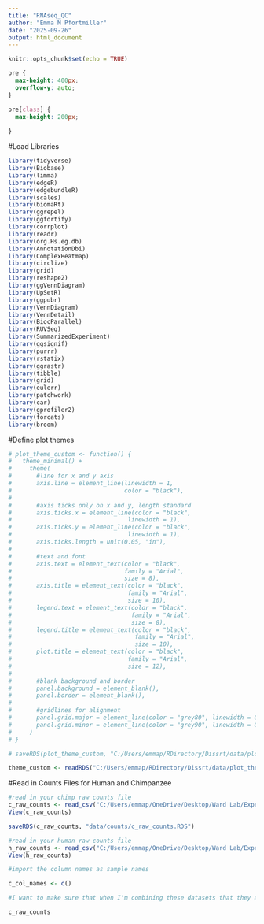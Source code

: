 ```yaml
---
title: "RNAseq_QC"
author: "Emma M Pfortmiller"
date: "2025-09-26"
output: html_document
---
```


```r
knitr::opts_chunk$set(echo = TRUE)
```

```css
pre {
  max-height: 400px;
  overflow-y: auto;
}

pre[class] {
  max-height: 200px;
  
}
```

#Load Libraries
```r
library(tidyverse)
library(Biobase)
library(limma)
library(edgeR)
library(edgebundleR)
library(scales)
library(biomaRt)
library(ggrepel)
library(ggfortify)
library(corrplot)
library(readr)
library(org.Hs.eg.db)
library(AnnotationDbi)
library(ComplexHeatmap)
library(circlize)
library(grid)
library(reshape2)
library(ggVennDiagram)
library(UpSetR)
library(ggpubr)
library(VennDiagram)
library(VennDetail)
library(BiocParallel)
library(RUVSeq)
library(SummarizedExperiment)
library(ggsignif)
library(purrr)
library(rstatix)
library(ggrastr)
library(tibble)
library(grid)
library(eulerr)
library(patchwork)
library(car)
library(gprofiler2)
library(forcats)
library(broom)
```

#Define plot themes
```r
# plot_theme_custom <- function() {
#   theme_minimal() +
#     theme(
#       #line for x and y axis
#       axis.line = element_line(linewidth = 1,
#                                color = "black"),
# 
#       #axis ticks only on x and y, length standard
#       axis.ticks.x = element_line(color = "black",
#                                 linewidth = 1),
#       axis.ticks.y = element_line(color = "black",
#                                 linewidth = 1),
#       axis.ticks.length = unit(0.05, "in"),
# 
#       #text and font
#       axis.text = element_text(color = "black",
#                                family = "Arial",
#                                size = 8),
#       axis.title = element_text(color = "black",
#                                 family = "Arial",
#                                 size = 10),
#       legend.text = element_text(color = "black",
#                                  family = "Arial",
#                                  size = 8),
#       legend.title = element_text(color = "black",
#                                   family = "Arial",
#                                   size = 10),
#       plot.title = element_text(color = "black",
#                                 family = "Arial",
#                                 size = 12),
# 
#       #blank background and border
#       panel.background = element_blank(),
#       panel.border = element_blank(),
# 
#       #gridlines for alignment
#       panel.grid.major = element_line(color = "grey80", linewidth = 0.5),  #grey major grid for align in illus
#       panel.grid.minor = element_line(color = "grey90", linewidth = 0.5) #grey minor grid for align in illus
#     )
# }

# saveRDS(plot_theme_custom, "C:/Users/emmap/RDirectory/Dissrt/data/plot_theme_custom.RDS")

theme_custom <- readRDS("C:/Users/emmap/RDirectory/Dissrt/data/plot_theme_custom.RDS")

```


#Read in Counts Files for Human and Chimpanzee
```r
#read in your chimp raw counts file
c_raw_counts <- read_csv("C:/Users/emmap/OneDrive/Desktop/Ward Lab/Experiments/Stressor Project/Full Set RNAseq/featurecounts/c_samples_counts_fin.csv")
View(c_raw_counts)

saveRDS(c_raw_counts, "data/counts/c_raw_counts.RDS")

#read in your human raw counts file
h_raw_counts <- read_csv("C:/Users/emmap/OneDrive/Desktop/Ward Lab/Experiments/Stressor Project/Full Set RNAseq/featurecounts/h_samples_counts_fin.csv")
View(h_raw_counts)

```

```r
#import the column names as sample names

c_col_names <- c()


```


```r
#I want to make sure that when I'm combining these datasets that they are in the same order

c_raw_counts


```



```r



```

